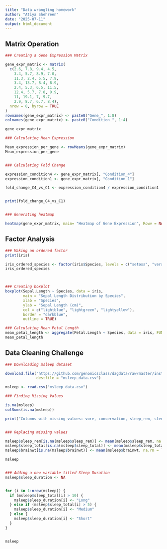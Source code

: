 ---
title: "Data wrangling homework"
author: "Atiya Shehreen"
date: "2025-07-11"
output: html_document
---


## Matrix Operation
```{r}
### Creating a Gene Expression Matrix

gene_expr_matrix <- matrix(
  c(2.6, 7.8, 9.4, 4.5,
    3.4, 5.7, 8.9, 7.0,
    11.3, 2.4, 5.5, 7.9,
    3.4, 13.7, 8.4, 8.9,
    2.4, 5.3, 6.5, 11.5,
    12.4, 5.7, 7.8, 9.9,
    11, 19.1, 7, 9.7,
    2.9, 8.7, 6.7, 8.4),
  nrow = 8, byrow = TRUE
)
rownames(gene_expr_matrix) <- paste0("Gene_", 1:8)
colnames(gene_expr_matrix) <- paste0("Condition_", 1:4)

gene_expr_matrix

### Calculating Mean Expression

Mean_expression_per_gene <- rowMeans(gene_expr_matrix)
Mean_expression_per_gene


### Calculating Fold Change

expression_condition4 <- gene_expr_matrix[, "Condition_4"]
expression_condition1 <- gene_expr_matrix[, "Condition_1"]

fold_change_C4_vs_C1 <- expression_condition4 / expression_condition1


print(fold_change_C4_vs_C1)


### Generating heatmap

heatmap(gene_expr_matrix, main= "Heatmap of Gene Expression", Rowv = NA, Colv = NA, labRow= rownames(gene_expr_matrix), labCol= colnames(gene_expr_matrix), col=heat.colors(256) )
```




## Factor Analysis
```{r}
### Making an ordered factor
print(iris)

iris_ordered_species <- factor(iris$Species, levels = c("setosa", "versicolor", "virginica", ordered = TRUE))
iris_ordered_species



### Creating boxplot
boxplot(Sepal.Length ~ Species, data = iris,
        main = "Sepal Length Distribution by Species",
        xlab = "Species",
        ylab = "Sepal Length (cm)",
        col = c("lightblue", "lightgreen", "lightyellow"),
        border = "darkblue",
        outline = TRUE)

### Calculating Mean Petal Length
mean_petal_length <- aggregate(Petal.Length ~ Species, data = iris, FUN = mean)
mean_petal_length
```



## Data Cleaning Challenge
```{r}
### Downloading msleep dataset

download.file("https://github.com/genomicsclass/dagdata/raw/master/inst/extdata/msleep_ggplot2.csv",
              destfile = "msleep_data.csv")

msleep <- read.csv("msleep_data.csv")

### Finding Missing Values

is.na(msleep)
colSums(is.na(msleep))

print("Columns with missing values: vore, conservation, sleep_rem, sleep_cycle, brainwt")


### Replacing missing values

msleep$sleep_rem[is.na(msleep$sleep_rem)] <- mean(msleep$sleep_rem, na.rm = TRUE)
msleep$sleep_total[is.na(msleep$sleep_total)] <- mean(msleep$sleep_total, na.rm = TRUE)
msleep$brainwt[is.na(msleep$brainwt)] <- mean(msleep$brainwt, na.rm = TRUE)

msleep


### Adding a new variable titled Sleep Duration
msleep$sleep_duration <- NA


for (i in 1:nrow(msleep)) {
  if (msleep$sleep_total[i] > 10) {
    msleep$sleep_duration[i] <- "Long"
  } else if (msleep$sleep_total[i] > 5) {
    msleep$sleep_duration[i] <- "Medium"
  } else {
    msleep$sleep_duration[i] <- "Short"
  }
}


msleep
```

